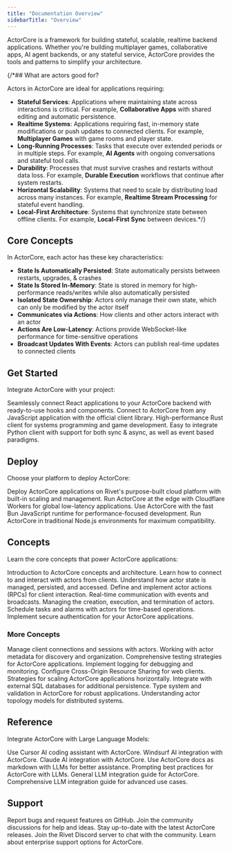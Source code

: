 ```yaml
---
title: "Documentation Overview"
sidebarTitle: "Overview"
---
```


ActorCore is a framework for building stateful, scalable, realtime backend applications. Whether you're building multiplayer games, collaborative apps, AI agent backends, or any stateful service, ActorCore provides the tools and patterns to simplify your architecture.

{/*## What are actors good for?

Actors in ActorCore are ideal for applications requiring:

- **Stateful Services**: Applications where maintaining state across interactions is critical. For example, **Collaborative Apps** with shared editing and automatic persistence.
- **Realtime Systems**: Applications requiring fast, in-memory state modifications or push updates to connected clients. For example, **Multiplayer Games** with game rooms and player state.
- **Long-Running Processes**: Tasks that execute over extended periods or in multiple steps. For example, **AI Agents** with ongoing conversations and stateful tool calls.
- **Durability**: Processes that must survive crashes and restarts without data loss. For example, **Durable Execution** workflows that continue after system restarts.
- **Horizontal Scalability**: Systems that need to scale by distributing load across many instances. For example, **Realtime Stream Processing** for stateful event handling.
- **Local-First Architecture**: Systems that synchronize state between offline clients. For example, **Local-First Sync** between devices.*/}

## Core Concepts

In ActorCore, each actor has these key characteristics:

- **State Is Automatically Persisted**: State automatically persists between restarts, upgrades, & crashes
- **State Is Stored In-Memory**: State is stored in memory for high-performance reads/writes while also automatically persisted
- **Isolated State Ownership**: Actors only manage their own state, which can only be modified by the actor itself
- **Communicates via Actions**: How clients and other actors interact with an actor
- **Actions Are Low-Latency**: Actions provide WebSocket-like performance for time-sensitive operations
- **Broadcast Updates With Events**: Actors can publish real-time updates to connected clients


## Get Started

Integrate ActorCore with your project:

<CardGroup cols={2}>
  <Card title="React" icon="react" href="/frameworks/react">
    Seamlessly connect React applications to your ActorCore backend with ready-to-use hooks and components.
  </Card>
  <Card title="Node.js & Bun" icon="node-js" href="/clients/javascript">
    Connect to ActorCore from any JavaScript application with the official client library.
  </Card>
  <Card title="Rust" icon="rust" href="/clients/rust">
    High-performance Rust client for systems programming and game development.
  </Card>
  <Card title="Python" icon="python" href="/clients/python">
    Easy to integrate Python client with support for both sync & async, as well as event based paradigms.
  </Card>
</CardGroup>

## Deploy

Choose your platform to deploy ActorCore:

<CardGroup cols={2}>
  <Card title="Rivet" href="/platforms/rivet">
    Deploy ActorCore applications on Rivet's purpose-built cloud platform with built-in scaling and management.
  </Card>
  <Card title="Cloudflare Workers" href="/platforms/cloudflare-workers">
    Run ActorCore at the edge with Cloudflare Workers for global low-latency applications.
  </Card>
  <Card title="Bun" href="/platforms/bun">
    Use ActorCore with the fast Bun JavaScript runtime for performance-focused development.
  </Card>
  <Card title="Node.js" href="/platforms/nodejs">
    Run ActorCore in traditional Node.js environments for maximum compatibility.
  </Card>
</CardGroup>

## Concepts

Learn the core concepts that power ActorCore applications:

<CardGroup cols={2}>
  <Card title="Overview" icon="square-info" href="/concepts/overview">
    Introduction to ActorCore concepts and architecture.
  </Card>
  <Card title="Interacting with Actors" icon="square-code" href="/concepts/interacting-with-actors">
    Learn how to connect to and interact with actors from clients.
  </Card>
  <Card title="State" icon="floppy-disk" href="/concepts/state">
    Understand how actor state is managed, persisted, and accessed.
  </Card>
  <Card title="Actions" icon="bolt" href="/concepts/actions">
    Define and implement actor actions (RPCs) for client interaction.
  </Card>
  <Card title="Events" icon="tower-broadcast" href="/concepts/events">
    Real-time communication with events and broadcasts.
  </Card>
  <Card title="Lifecycle" icon="rotate" href="/concepts/lifecycle">
    Managing the creation, execution, and termination of actors.
  </Card>
  <Card title="Schedule" icon="clock" href="/concepts/schedule">
    Schedule tasks and alarms with actors for time-based operations.
  </Card>
  <Card title="Authentication" icon="fingerprint" href="/concepts/authentication">
    Implement secure authentication for your ActorCore applications.
  </Card>
</CardGroup>

### More Concepts

<CardGroup cols={2}>
  <Card title="Connections" icon="network-wired" href="/concepts/connections">
    Manage client connections and sessions with actors.
  </Card>
  <Card title="Metadata" icon="tag" href="/concepts/metadata">
    Working with actor metadata for discovery and organization.
  </Card>
  <Card title="Testing" icon="vial" href="/concepts/testing">
    Comprehensive testing strategies for ActorCore applications.
  </Card>
  <Card title="Logging" icon="file-lines" href="/concepts/logging">
    Implement logging for debugging and monitoring.
  </Card>
  <Card title="CORS" icon="globe" href="/concepts/cors">
    Configure Cross-Origin Resource Sharing for web clients.
  </Card>
  <Card title="Scaling" icon="arrow-up-right-dots" href="/concepts/scaling">
    Strategies for scaling ActorCore applications horizontally.
  </Card>
  <Card title="External SQL" icon="table" href="/concepts/external-sql">
    Integrate with external SQL databases for additional persistence.
  </Card>
  <Card title="Types" icon="code" href="/concepts/types">
    Type system and validation in ActorCore for robust applications.
  </Card>
  <Card title="Topology" icon="diagram-project" href="/concepts/topology">
    Understanding actor topology models for distributed systems.
  </Card>
</CardGroup>

## Reference

Integrate ActorCore with Large Language Models:

<CardGroup cols={2}>
  <Card title="Cursor" href="/llm/cursor">
    Use Cursor AI coding assistant with ActorCore.
  </Card>
  <Card title="Windsurf" href="/llm/windsurf">
    Windsurf AI integration with ActorCore.
  </Card>
  <Card title="Claude Code" href="/llm/claude">
    Claude AI integration with ActorCore.
  </Card>
  <Card title="Docs as Markdown" href="/llm/docs-as-markdown">
    Use ActorCore docs as markdown with LLMs for better assistance.
  </Card>
  <Card title="prompts.txt" href="/llm/prompt">
    Prompting best practices for ActorCore with LLMs.
  </Card>
  <Card title="llms.txt" href="/llms.txt">
    General LLM integration guide for ActorCore.
  </Card>
  <Card title="llms-full.txt Full" href="/llms-full.txt">
    Comprehensive LLM integration guide for advanced use cases.
  </Card>
</CardGroup>

## Support

<CardGroup cols={2}>
  <Card title="GitHub Issues" icon="bug" href="https://github.com/rivet-gg/actor-core/issues">
    Report bugs and request features on GitHub.
  </Card>
  <Card title="GitHub Discussions" icon="comments" href="https://github.com/rivet-gg/actor-core/discussions">
    Join the community discussions for help and ideas.
  </Card>
  <Card title="Changelog" icon="list-check" href="https://github.com/rivet-gg/actor-core/releases">
    Stay up-to-date with the latest ActorCore releases.
  </Card>
  <Card title="Discord" icon="discord" href="https://rivet.gg/discord">
    Join the Rivet Discord server to chat with the community.
  </Card>
  <Card title="Enterprise" icon="building" href="/support/enterprise">
    Learn about enterprise support options for ActorCore.
  </Card>
</CardGroup>

